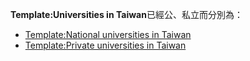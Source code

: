 '''Template:Universities in Taiwan'''已經公、私立而分別為：
*[[Template:National universities in Taiwan]]
*[[Template:Private universities in Taiwan]]

{{disambig}}